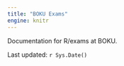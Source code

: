 ```yaml
---
title: "BOKU Exams"
engine: knitr
---
```


Documentation for R/exams at BOKU.

Last updated: `r Sys.Date()`
